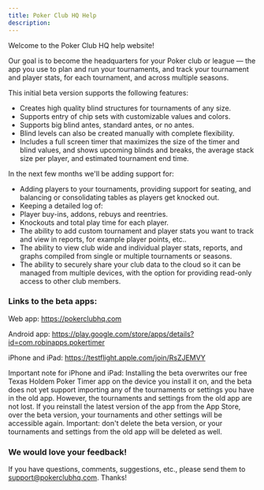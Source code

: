 ```yaml
---
title: Poker Club HQ Help
description:
---
```


Welcome to the Poker Club HQ help website!

Our goal is to become the headquarters for your Poker club or league — the app you use to plan and run your tournaments, and track your tournament and player stats, for each tournament, and across multiple seasons.

This initial beta version supports the following features:
* Creates high quality blind structures for tournaments of any size.
* Supports entry of chip sets with customizable values and colors.
* Supports big blind antes, standard antes, or no antes.
* Blind levels can also be created manually with complete flexibility.
* Includes a full screen timer that maximizes the size of the timer and blind values, and shows upcoming blinds and breaks, the average stack size per player, and estimated tournament end time.

In the next few months we'll be adding support for:
* Adding players to your tournaments, providing support for seating, and balancing or consolidating tables as players get knocked out.
* Keeping a detailed log of:
* Player buy-ins, addons, rebuys and reentries.
* Knockouts and total play time for each player.
* The ability to add custom tournament and player stats you want to track and view in reports, for example player points, etc..
* The ability to view club wide and individual player stats, reports, and graphs compiled from single or multiple tournaments or seasons.
* The ability to securely share your club data to the cloud so it can be managed from multiple devices, with the option for providing read-only access to other club members.

### Links to the beta apps:​

Web app: https://pokerclubhq.com

Android app: https://play.google.com/store/apps/details?id=com.robinapps.pokertimer

iPhone and iPad: https://testflight.apple.com/join/RsZJEMVY

Important note for iPhone and iPad: Installing the beta overwrites our free Texas Holdem Poker Timer app on the device you install it on, and the beta does not yet support importing any of the tournaments or settings you have in the old app. However, the tournaments and settings from the old app are not lost. If you reinstall the latest version of the app from the App Store, over the beta version, your tournaments and other settings will be accessible again. Important: don't delete the beta version, or your tournaments and settings from the old app will be deleted as well.

### We would love your feedback!​

If you have questions, comments, suggestions, etc., please send them to support@pokerclubhq.com. Thanks!